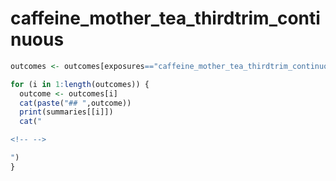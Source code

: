 
# caffeine_mother_tea_thirdtrim_continuous
```r
outcomes <- outcomes[exposures=="caffeine_mother_tea_thirdtrim_continuous"]

for (i in 1:length(outcomes)) {
  outcome <- outcomes[i]
  cat(paste("## ",outcome))
  print(summaries[[i]])
  cat("

<!-- -->

")
}

```

